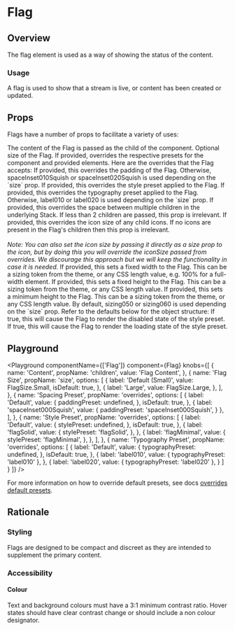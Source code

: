

# Flag

## Overview

The flag element is used as a way of showing the status of the content.

### Usage

A flag is used to show that a stream is live, or content has been created or updated.

## Props

Flags have a number of props to facilitate a variety of uses:

<LegacyBlock marginTop="sizing040">
  <Prop name="children" type="string" required>
    The content of the Flag is passed as the child of the component.
  </Prop>
  <Prop name="size" type="FlagSize" enum={FlagSize} default="Small">
    Optional size of the Flag.
  </Prop>

  <Prop name="overrides" type="object">
    If provided, overrides the respective presets for the component and provided elements.
    Here are the overrides that the Flag accepts:
    <Prop name="padding" type="PaddingPresetKeys">
      If provided, this overrides the padding of the Flag. Otherwise,
      spaceInset010Squish or spaceInset020Squish is used depending on the `size`
      prop.
    </Prop>
    <Prop name="stylePreset" type="string" default="flagDefault">
      If provided, this overrides the style preset applied to the Flag.
    </Prop>
    <Prop name="typographyPreset" type="string">
      If provided, this overrides the typography preset applied to the Flag. Otherwise,
      label010 or label020 is used depending on the `size` prop.
    </Prop>
    <Prop name="space" type="SizingKeys">
      If provided, this overrides the space between multiple children in the
      underlying Stack. If less than 2 children are passed, this prop is
      irrelevant.
    </Prop>
    <Prop name="iconSize" type="IconSizeKeys" default="iconSize010">
      If provided, this overrides the icon size of any child icons. If no icons
      are present in the Flag's children then this prop is irrelevant.
      <br />
      <br />
      <i>Note: You can also set the icon size by passing it directly as a size prop to the icon,
      but by doing this you will override the iconSize passed from overrides.
      We discourage this approach but we will keep the functionality
      in case it is needed.</i>
    </Prop>
    <Prop name="width" type="SizingKeys | string">
      If provided, this sets a fixed width to the Flag. This can be a sizing token
      from the theme, or any CSS length value, e.g. 100% for a full-width element.
    </Prop>
    <Prop name="height" type="SizingKeys | string">
      If provided, this sets a fixed height to the Flag. This can be a sizing
      token from the theme, or any CSS length value.
    </Prop>
    <Prop name="minHeight" type="SizingKeys | string">
      If provided, this sets a minimum height to the Flag. This can be a sizing
      token from the theme, or any CSS length value. By default, sizing050 or
      sizing060 is used depending on the `size` prop.
    </Prop>
    Refer to the defaults below for the object structure:
    <CodeFromDefaultPresets componentName="flag" />
  </Prop>
  <Prop name="disabled" type="boolean" default="false">
    If true, this will cause the Flag to render the disabled state of the style
    preset.
  </Prop>
  <Prop name="isLoading" type="boolean" default="false">
    If true, this will cause the Flag to render the loading state of the style
    preset.
  </Prop>
</LegacyBlock>

## Playground

<Playground
  componentName={['Flag']}
  component={Flag}
  knobs={[
    {
      name: 'Content',
      propName: 'children',
      value: 'Flag Content',
    },
    {
      name: 'Flag Size',
      propName: 'size',
      options: [
        {
          label: 'Default (Small)',
          value: FlagSize.Small,
          isDefault: true,
        },
        {
          label: 'Large',
          value: FlagSize.Large,
        },
      ],
    },
    {
      name: 'Spacing Preset',
      propName: 'overrides',
      options: [
        {
          label: 'Default',
          value: {
            paddingPreset: undefined,
          },
          isDefault: true,
        },
        {
          label: 'spaceInset000Squish',
          value: {
            paddingPreset: 'spaceInset000Squish',
          }
        },
      ],
    },
    {
      name: 'Style Preset',
      propName: 'overrides',
      options: [
         {
          label: 'Default',
          value: {
            stylePreset: undefined,
          },
          isDefault: true,
        },
        {
          label: 'flagSolid',
          value: {
            stylePreset: 'flagSolid',
          },
        },
        {
          label: 'flagMinimal',
          value: {
            stylePreset: 'flagMinimal',
          },
        },
      ],
    },
    {
      name: 'Typography Preset',
      propName: 'overrides',
      options: [
        {
          label: 'Default',
          value: {
            typographyPreset: undefined,
          },
          isDefault: true,
        },
        {
          label: 'label010',
          value: {
            typographyPreset: 'label010'
          },
        },
        {
          label: 'label020',
          value: {
            typographyPreset: 'label020'
          },
        }
      ]
    }
  ]}
/>

For more information on how to override default presets, see docs [overrides default presets](/theming/default-presets/override-individual-components).

## Rationale

### Styling

Flags are designed to be compact and discreet as they are intended to supplement the primary content.

### Accessibility

#### Colour

Text and background colours must have a 3:1 minimum contrast ratio.
Hover states should have clear contrast change or should include a non colour designator.
